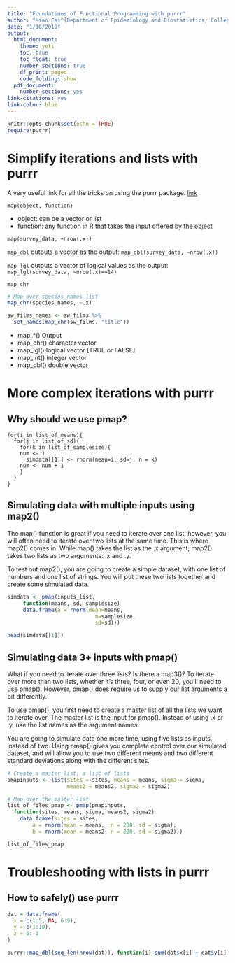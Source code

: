 ```yaml
---
title: "Foundations of Functional Programming with purrr"
author: "Miao Cai^[Department of Epidemiology and Biostatistics, College for Public Health and Social Justice, Saint Louis University. Email: [miao.cai@slu.edu](miao.cai@slu.edu)]"
date: "1/10/2019"
output:
  html_document:
    theme: yeti
    toc: true
    toc_float: true
    number_sections: true
    df_print: paged
    code_folding: show
  pdf_document:
    number_sections: yes
link-citations: yes
link-color: blue
---
```


```r
knitr::opts_chunk$set(echo = TRUE)
require(purrr)
```

# Simplify iterations and lists with purrr

A very useful link for all the tricks on using the purrr package. [link](https://www.brodrigues.co/blog/2017-03-24-lesser_known_purrr/)

`map(object, function)`

- object: can be a vector or list
- function: any function in R that takes the input offered by the object

`map(survey_data, ~nrow(.x))`

`map_dbl` outputs a vector as the output:
`map_dbl(survey_data, ~nrow(.x))`


`map_lgl` outputs a vector of logical values as the output:
`map_lgl(survey_data, ~nrow(.x)==14)`


`map_chr`
```r
# Map over species_names list
map_chr(species_names, ~.x)

sw_films_names <- sw_films %>% 
  set_names(map_chr(sw_films, "title"))
```


- map_*()	Output
- map_chr()	character vector
- map_lgl()	logical vector [TRUE or FALSE]
- map_int()	integer vector
- map_dbl()	double vector

# More complex iterations with purrr

## Why should we use pmap?

```
for(i in list_of_means){
  for(j in list_of_sd){
    for(k in list_of_samplesize){
    num <- 1
      simdata[[1]] <- rnorm(mean=i, sd=j, n = k)
    num <- num + 1
    }
  }
}
```

## Simulating data with multiple inputs using map2()

The map() function is great if you need to iterate over one list, however, you will often need to iterate over two lists at the same time. This is where map2() comes in. While map() takes the list as the .x argument; map2() takes two lists as two arguments: .x and .y.

To test out map2(), you are going to create a simple dataset, with one list of numbers and one list of strings. You will put these two lists together and create some simulated data.

```r
simdata <- pmap(inputs_list, 
     function(means, sd, samplesize)
     data.frame(a = rnorm(mean=means,
                            n=samplesize, 
                            sd=sd)))

head(simdata[[1]])
```

## Simulating data 3+ inputs with pmap()

What if you need to iterate over three lists? Is there a map3()? To iterate over more than two lists, whether it's three, four, or even 20, you'll need to use pmap(). However, pmap() does require us to supply our list arguments a bit differently.

To use pmap(), you first need to create a master list of all the lists we want to iterate over. The master list is the input for pmap(). Instead of using .x or .y, use the list names as the argument names.

You are going to simulate data one more time, using five lists as inputs, instead of two. Using pmap() gives you complete control over our simulated dataset, and will allow you to use two different means and two different standard deviations along with the different sites.

```r
# Create a master list, a list of lists
pmapinputs <- list(sites = sites, means = means, sigma = sigma, 
                   means2 = means2, sigma2 = sigma2)

# Map over the master list
list_of_files_pmap <- pmap(pmapinputs, 
  function(sites, means, sigma, means2, sigma2) 
    data.frame(sites = sites,
        a = rnorm(mean = means,  n = 200, sd = sigma),
        b = rnorm(mean = means2, n = 200, sd = sigma2)))

list_of_files_pmap
```

# Troubleshooting with lists in purrr

## How to safely() use purrr


```r
dat = data.frame(
  x = c(1:5, NA, 6:9),
  y = c(1:10),
  z = 6:-3
)

purrr::map_dbl(seq_len(nrow(dat)), function(i) sum(dat$x[i] + dat$y[i])/ dat$z[i])
```











































